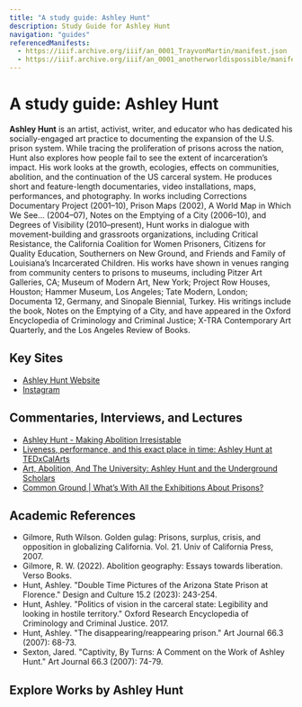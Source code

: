 ```yaml
---
title: "A study guide: Ashley Hunt"
description: Study Guide for Ashley Hunt
navigation: "guides"
referencedManifests:
  - https://iiif.archive.org/iiif/an_0001_TrayvonMartin/manifest.json
  - https://iiif.archive.org/iiif/an_0001_anotherworldispossible/manifest.json
---
```


# A study guide: Ashley Hunt
**Ashley Hunt** is an artist, activist, writer, and educator who has dedicated his socially-engaged art practice to documenting the expansion of the U.S. prison system. While tracing the proliferation of prisons across the nation, Hunt also explores how people fail to see the extent of incarceration’s impact.  His work looks at the growth, ecologies, effects on communities, abolition, and the continuation of the US carceral system. He produces short and feature-length documentaries, video installations, maps, performances, and photography. In works including Corrections Documentary Project (2001–10), Prison Maps (2002), A World Map in Which We See… (2004–07), Notes on the Emptying of a City (2006–10), and Degrees of Visibility (2010–present), Hunt works in dialogue with movement-building and grassroots organizations, including Critical Resistance, the California Coalition for Women Prisoners, Citizens for Quality Education, Southerners on New Ground, and Friends and Family of Louisiana’s Incarcerated Children. His works have shown in venues ranging from community centers to prisons to museums, including Pitzer Art Galleries, CA; Museum of Modern Art, New York; Project Row Houses, Houston; Hammer Museum, Los Angeles; Tate Modern, London; Documenta 12, Germany, and Sinopale Biennial, Turkey. His writings include the book, Notes on the Emptying of a City, and have appeared in the Oxford Encyclopedia of Criminology and Criminal Justice; X-TRA Contemporary Art Quarterly, and the Los Angeles Review of Books.

## Key Sites
- [Ashley Hunt Website](https://correctionsproject.com/wordpress/)
- [Instagram](https://www.instagram.com/__ashley_hunt__/?hl=en)

## Commentaries, Interviews, and Lectures
- [Ashley Hunt - Making Abolition Irresistable](https://www.youtube.com/watch?v=cu30GL2w9Z8&list=PLYn1EYMdFkqmeS2pMM157F0PBgAONzHg-&index=3)
- [Liveness, performance, and this exact place in time: Ashley Hunt at TEDxCalArts](https://www.youtube.com/watch?v=I9k3hDfAQ0c)
- [Art, Abolition, And The University: Ashley Hunt and the Underground Scholars](https://www.youtube.com/watch?v=WxoJBp0dSkU)
- [Common Ground | What’s With All the Exhibitions About Prisons?](https://www.youtube.com/watch?v=RN-KyWR1Ye8)

## Academic References
- Gilmore, Ruth Wilson. Golden gulag: Prisons, surplus, crisis, and opposition in globalizing California. Vol. 21. Univ of California Press, 2007.
- Gilmore, R. W. (2022). Abolition geography: Essays towards liberation. Verso Books.
- Hunt, Ashley. "Double Time Pictures of the Arizona State Prison at Florence." Design and Culture 15.2 (2023): 243-254.
- Hunt, Ashley. "Politics of vision in the carceral state: Legibility and looking in hostile territory." Oxford Research Encyclopedia of Criminology and Criminal Justice. 2017.
- Hunt, Ashley. "The disappearing/reappearing prison." Art Journal 66.3 (2007): 68-73.
- Sexton, Jared. "Captivity, By Turns: A Comment on the Work of Ashley Hunt." Art Journal 66.3 (2007): 74-79.

## Explore Works by Ashley Hunt

<ReferencedItems />
